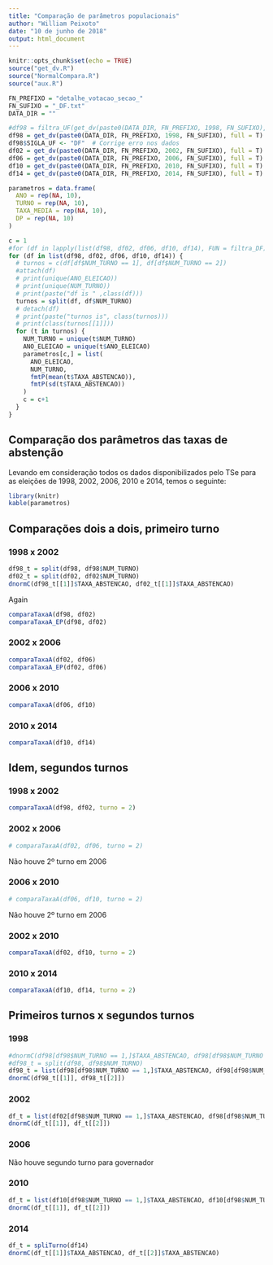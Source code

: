 ```yaml
---
title: "Comparação de parâmetros populacionais"
author: "William Peixoto"
date: "10 de junho de 2018"
output: html_document
---
```


```r
knitr::opts_chunk$set(echo = TRUE)
source("get_dv.R")
source("NormalCompara.R")
source("aux.R")

FN_PREFIXO = "detalhe_votacao_secao_"
FN_SUFIXO = "_DF.txt"
DATA_DIR = ""

#df98 = filtra_UF(get_dv(paste0(DATA_DIR, FN_PREFIXO, 1998, FN_SUFIXO), full = T), "DF")
df98 = get_dv(paste0(DATA_DIR, FN_PREFIXO, 1998, FN_SUFIXO), full = T)
df98$SIGLA_UF <- "DF"  # Corrige erro nos dados
df02 = get_dv(paste0(DATA_DIR, FN_PREFIXO, 2002, FN_SUFIXO), full = T)
df06 = get_dv(paste0(DATA_DIR, FN_PREFIXO, 2006, FN_SUFIXO), full = T)
df10 = get_dv(paste0(DATA_DIR, FN_PREFIXO, 2010, FN_SUFIXO), full = T)
df14 = get_dv(paste0(DATA_DIR, FN_PREFIXO, 2014, FN_SUFIXO), full = T)

parametros = data.frame(
  ANO = rep(NA, 10),
  TURNO = rep(NA, 10),
  TAXA_MEDIA = rep(NA, 10),
  DP = rep(NA, 10)
)
```

```r
c = 1
#for (df in lapply(list(df98, df02, df06, df10, df14), FUN = filtra_DF)) {
for (df in list(df98, df02, df06, df10, df14)) {
  # turnos = c(df[df$NUM_TURNO == 1], df[df$NUM_TURNO == 2])
  #attach(df)
  # print(unique(ANO_ELEICAO))
  # print(unique(NUM_TURNO))
  # print(paste("df is " ,class(df)))
  turnos = split(df, df$NUM_TURNO)
  # detach(df)
  # print(paste("turnos is", class(turnos)))
  # print(class(turnos[[1]]))
  for (t in turnos) {
    NUM_TURNO = unique(t$NUM_TURNO)
    ANO_ELEICAO = unique(t$ANO_ELEICAO)
    parametros[c,] = list(
      ANO_ELEICAO,
      NUM_TURNO,
      fmtP(mean(t$TAXA_ABSTENCAO)),
      fmtP(sd(t$TAXA_ABSTENCAO))
    )
    c = c+1
  }
}

```

## Comparação dos parâmetros das taxas de abstenção

Levando em consideração todos os dados disponibilizados pelo TSe para as eleições de 1998, 2002, 2006, 2010 e 2014, temos o seguinte:

```r
library(knitr)
kable(parametros)
```

## Comparações dois a dois, primeiro turno

### 1998 x 2002

```r
df98_t = split(df98, df98$NUM_TURNO)
df02_t = split(df02, df02$NUM_TURNO)
dnormC(df98_t[[1]]$TAXA_ABSTENCAO, df02_t[[1]]$TAXA_ABSTENCAO)
```

Again

```r
comparaTaxaA(df98, df02)
comparaTaxaA_EP(df98, df02)
```

### 2002 x 2006

```r
comparaTaxaA(df02, df06)
comparaTaxaA_EP(df02, df06)
```

### 2006 x 2010
```r
comparaTaxaA(df06, df10)

```

### 2010 x 2014
```r
comparaTaxaA(df10, df14)
```

## Idem, segundos turnos
### 1998 x 2002
```r
comparaTaxaA(df98, df02, turno = 2)
```

### 2002 x 2006
```r
# comparaTaxaA(df02, df06, turno = 2)
```

Não houve 2º turno em 2006

### 2006 x 2010
```r
# comparaTaxaA(df06, df10, turno = 2)
```

Não houve 2º turno em 2006

### 2002 x 2010
```r
comparaTaxaA(df02, df10, turno = 2)
```

### 2010 x 2014
```r
comparaTaxaA(df10, df14, turno = 2)
```

## Primeiros turnos x segundos turnos

### 1998
```r
#dnormC(df98[df98$NUM_TURNO == 1,]$TAXA_ABSTENCAO, df98[df98$NUM_TURNO == 2,]$TAXA_ABSTENCAO)
#df98_t = split(df98, df98$NUM_TURNO)
df98_t = list(df98[df98$NUM_TURNO == 1,]$TAXA_ABSTENCAO, df98[df98$NUM_TURNO == 2,]$TAXA_ABSTENCAO)
dnormC(df98_t[[1]], df98_t[[2]])
```

### 2002
```r
df_t = list(df02[df98$NUM_TURNO == 1,]$TAXA_ABSTENCAO, df98[df98$NUM_TURNO == 2,]$TAXA_ABSTENCAO)
dnormC(df_t[[1]], df_t[[2]])
```

### 2006

Não houve segundo turno para governador

### 2010
```r
df_t = list(df10[df98$NUM_TURNO == 1,]$TAXA_ABSTENCAO, df10[df98$NUM_TURNO == 2,]$TAXA_ABSTENCAO)
dnormC(df_t[[1]], df_t[[2]])
```

### 2014
```r
df_t = spliTurno(df14)
dnormC(df_t[[1]]$TAXA_ABSTENCAO, df_t[[2]]$TAXA_ABSTENCAO)
```
